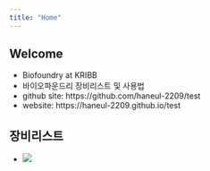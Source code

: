 ```yaml
---
title: "Home"
---
```


## Welcome

-   Biofoundry at KRIBB
-   바이오파운드리 장비리스트 및 사용법
-   github site: https://github.com/haneul-2209/test
-   website: https://haneul-2209.github.io/test

## 장비리스트

-   ![](images/paste-2.png)